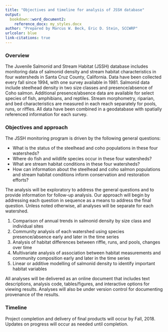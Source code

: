 ```yaml
---
title: "Objectives and timeline for analysis of JSSH database"
output: 
  bookdown::word_document2:
    reference_docx: my_styles.docx
author: "Prepared by Marcus W. Beck, Eric D. Stein, SCCWRP"
urlcolor: blue
link-citations: true
---
```


### Overview

The Juvenile Salmonid and Stream Habitat (JSSH) database includes monitoring data of salmonid density and stream habitat characteristics in four watersheds in Santa Cruz County, California.  Data have been collected every fall since 1994, with one survey available in 1981.  Salmonid data include steelhead density in two size classes and presence/absence of Coho salmon. Additional presence/absence data are available for select species of fish, amphibians, and reptiles.  Stream morphometry, riparian, and bed characteristics are measured in each reach separately for pools, runs, or riffles.  All data have been combined in a geodatabase with spatially referenced information for each survey.  

### Objectives and approach

The JSSH monitoring program is driven by the following general questions:

* What is the status of the steelhead and coho populations in these four watersheds?
* Where do fish and wildlife species occur in these four watersheds? 
* What are stream habitat conditions in these four watersheds?
* How can information about the steelhead and coho salmon populations and stream habitat conditions inform conservation and restoration efforts?  

The analysis will be exploratory to address the general questions and to provide information for follow-up analysis. Our approach will begin by addressing each question in sequence as a means to address the final question.  Unless noted otherwise, all analyses will be separate for each watershed. 

1) Comparison of annual trends in salmonid density by size class and individual sites
1) Community analysis of each watershed using species presence/absence early and later in the time series
1) Analysis of habitat differences between riffle, runs, and pools, changes over time
1) Multivariate analysis of association between habitat measurements and community composition early and later in the time series
1) Linear or additive modelling of salmonid density to identify important habitat variables

All analyses will be delivered as an online document that includes text descriptions, analysis code, tables/figures, and interactive options for viewing results.  Analyses will also be under version control for documenting provenance of the results. 

### Timeline

Project completion and delivery of final products will occur by Fall, 2018. Updates on progress will occur as needed until completion.

